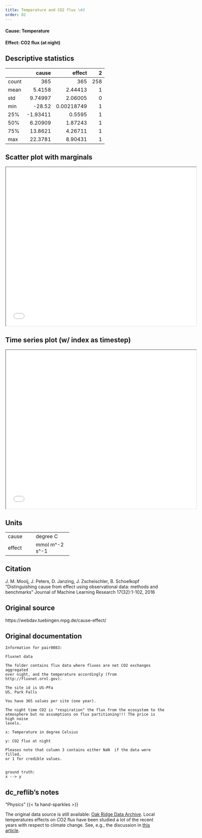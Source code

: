 ```yaml
---
title: Temperature and CO2 flux \#3
order: 82
---
```


#### **Cause**: Temperature
#### **Effect**: CO2 flux (at night)

## Descriptive statistics
|       |     cause |       effect |   2 |
|:------|----------:|-------------:|----:|
| count | 365       | 365          | 258 |
| mean  |   5.4158  |   2.44413    |   1 |
| std   |   9.74997 |   2.06005    |   0 |
| min   | -28.52    |   0.00218749 |   1 |
| 25%   |  -1.93411 |   0.5595     |   1 |
| 50%   |   6.20909 |   1.87243    |   1 |
| 75%   |  13.8621  |   4.26711    |   1 |
| max   |  22.3781  |   8.90431    |   1 |

## Scatter plot with marginals

```{=html}
<iframe width=600 height=500 src="plots/scatter_0083.html"></iframe>
```

## Time series plot (w/ index as timestep)

```{=html}
<iframe width=600 height=500 src="plots/series_0083.html"></iframe>
```

## Units
+----------+-----------------+
| cause    | degree C        |
+----------+-----------------+
| effect   | mmol m^-2 s^-1  |
+----------+-----------------+


## Citation
J. M. Mooij, J. Peters, D. Janzing, J. Zscheischler, B. Schoelkopf
"Distinguishing cause from effect using observational data: methods and benchmarks"
Journal of Machine Learning Research 17(32):1-102, 2016

## Original source
https://webdav.tuebingen.mpg.de/cause-effect/

## Original documentation
```
Information for pair0083:

Fluxnet data

The folder contains flux data where fluxes are net CO2 exchanges aggregated
over night, and the temperature accordingly (from http://fluxnet.ornl.gov). 

The site id is US-PFa
US, Park Falls

You have 365 values per site (one year).

The night time CO2 is "respiration" the flux from the ecosystem to the
atmosphere but no assumptions on flux partitioning!!! The price is high noise
levels.

x: Temperature in degree Celsius

y: CO2 flux at night

Pleases note that column 3 contains either NaN  if the data were filled,
or 1 for credible values. 


ground truth:
x --> y
```

## dc_reflib's notes
::: {.callout-note title="Operational Causality"}
"Physics" {{< fa hand-sparkles >}} 

The original data source is still available: [Oak Ridge Data Archive](https://daac.ornl.gov/cgi-bin/dataset_lister.pl?p=9). Local temperatures effects on CO2 flux have been studied a lot of the recent years with respect to climate change. See, e.g., the discussion in [this article](https://www.nature.com/articles/s43247-021-00192-w).
:::